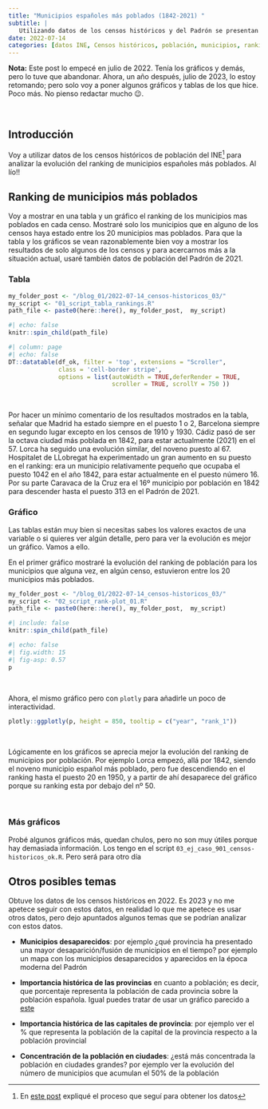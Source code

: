 ```yaml
---
title: "Municipios españoles más poblados (1842-2021) "
subtitle: | 
   Utilizando datos de los censos históricos y del Padrón se presentan visualizaciones con el el ranking de ciudades españolas más pobladas desde el censo de 1842 hasta la actualidad. 
date: 2022-07-14
categories: [datos INE, Censos históricos, población, municipios, ranking de población]
---
```



**Nota:** Este post lo empecé en julio de 2022. Tenía los gráficos y demás, pero lo tuve que abandonar. Ahora, un año después, julio de 2023, lo estoy retomando; pero solo voy a poner algunos gráficos y tablas de los que hice. Poco más. No pienso redactar mucho 😉.


<br>

## Introducción

Voy a utilizar datos de los censos históricos de población del INE^[En [este post](../2022-07-12_censos-historicos_01/index.qmd) expliqué el proceso que seguí para obtener los datos] para analizar la evolución del ranking de municipios españoles más poblados. Al lío!!


## Ranking de municipios más poblados

Voy a mostrar en una tabla y un gráfico el ranking de los municipios mas poblados en cada censo. Mostraré solo los municipios que en alguno de los censos haya estado entre los 20 municipios mas poblados. Para que la tabla y los gráficos se vean razonablemente bien voy a mostrar los resultados de solo algunos de los censos y para acercarnos más a la situación actual, usaré también datos de población del Padrón de 2021.

### Tabla

```r
my_folder_post <- "/blog_01/2022-07-14_censos-historicos_03/"
my_script <- "01_script_tabla_rankings.R" 
path_file <- paste0(here::here(), my_folder_post,  my_script)
```


```r
#| echo: false
knitr::spin_child(path_file)
```


```r
#| column: page
#| echo: false
DT::datatable(df_ok, filter = 'top', extensions = "Scroller",
              class = 'cell-border stripe',
              options = list(autoWidth = TRUE,deferRender = TRUE,
                             scroller = TRUE, scrollY = 750 ))
```

<br>

Por hacer un mínimo comentario de los resultados mostrados en la tabla, señalar que Madrid ha estado siempre en el puesto 1 o 2, Barcelona siempre en segundo lugar excepto en los censos de 1910 y 1930. Cádiz pasó de ser la octava ciudad más poblada en 1842, para estar actualmente (2021) en el 57. Lorca ha seguido una evolución similar, del noveno puesto al 67. Hospitalet de LLobregat ha experimentado un gran aumento en su puesto en el ranking: era un municipio relativamente pequeño que ocupaba el puesto 1042 en el año 1842, para estar actualmente en el puesto número 16. Por su parte Caravaca de la Cruz era el 16º municipio por población en 1842 para descender hasta el puesto 313 en el Padrón de 2021.

### Gráfico

Las tablas están muy bien si necesitas sabes los valores exactos de una variable o si quieres ver algún detalle, pero para ver la evolución es mejor un gráfico. Vamos a ello.

En el primer gráfico mostraré la evolución del ranking de población para los municipios que alguna vez, en algún censo, estuvieron entre los 20 municipios más poblados.


```r
my_folder_post <- "/blog_01/2022-07-14_censos-historicos_03/"
my_script <- "02_script_rank-plot_01.R" 
path_file <- paste0(here::here(), my_folder_post,  my_script)
```


```r
#| include: false
knitr::spin_child(path_file)
```


::: {.column-page}
```r
#| echo: false
#| fig.width: 15
#| fig-asp: 0.57
p
```
:::


<br>

Ahora, el mismo gráfico pero con `plotly` para añadirle un poco de interactividad.

::: {.column-page}
```r
plotly::ggplotly(p, height = 850, tooltip = c("year", "rank_1"))
```
:::


<br>

Lógicamente en los gráficos se aprecia mejor la evolución del ranking de municipios por población. Por ejemplo Lorca empezó, allá por 1842, siendo el noveno municipio español más poblado, pero fue descendiendo en el ranking hasta el puesto 20 en 1950, y a partir de ahí desaparece del gráfico porque su ranking esta por debajo del nº 50.

<br>

### Más gráficos

Probé algunos gráficos más, quedan chulos, pero no son muy útiles porque hay demasiada información. Los tengo en el script `03_ej_caso_901_censos-historicos_ok.R`. Pero será para otro día



## Otros posibles temas 

Obtuve los datos de los censos históricos en 2022. Es  2023 y no me apetece seguir con estos datos, en realidad lo que me apetece es usar otros datos, pero dejo apuntados algunos temas que se podrían analizar con estos datos.

- **Municipios desaparecidos**: por ejemplo ¿qué provincia ha presentado una mayor desaparición/fusión de municipios en el tiempo? por ejemplo un mapa con los municipios desaparecidos y aparecidos en la época moderna del Padrón


- **Importancia histórica de las provincias** en cuanto a población;  es decir, que porcentaje representa la población de cada provincia sobre la población española. Igual puedes tratar de usar un gráfico parecido a [este](https://twitter.com/_ansgar/status/1538167029114580992)


- **Importancia histórica de las capitales de provincia**: por ejemplo ver el % que representa la población de la capital de la provincia respecto a la población provincial


- **Concentración de la población en ciudades**: ¿está más concentrada la población en ciudades grandes? por ejemplo ver la evolución del número de municipios que acumulan el 50%  de la población

